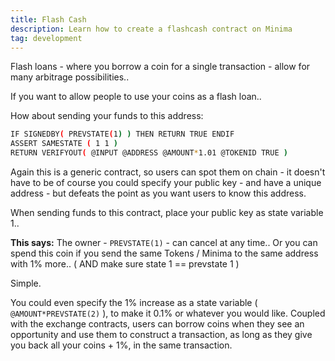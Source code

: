 ```yaml
---
title: Flash Cash
description: Learn how to create a flashcash contract on Minima
tag: development
---
```


Flash loans - where you borrow a coin for a single transaction - allow for many arbitrage possibilities..

If you want to allow people to use your coins as a flash loan..

How about sending your funds to this address:

```bash
IF SIGNEDBY( PREVSTATE(1) ) THEN RETURN TRUE ENDIF
ASSERT SAMESTATE ( 1 1 )
RETURN VERIFYOUT( @INPUT @ADDRESS @AMOUNT*1.01 @TOKENID TRUE )
```

Again this is a generic contract, so users can spot them on chain - it doesn&apos;t have to be of course you could specify your public key - and have a unique address - but defeats the point as you want users to know this address.

When sending funds to this contract, place your public key as state variable 1..

**This says:**
The owner - `PREVSTATE(1)` - can cancel at any time..
Or you can spend this coin if you send the same Tokens / Minima to the same address with 1% more.. ( AND make sure state 1 == prevstate 1 )

Simple.

You could even specify the 1% increase as a state variable ( `@AMOUNT*PREVSTATE(2)` ), to make it 0.1% or whatever you would like. Coupled with the exchange contracts, users can borrow coins when they see an opportunity and use them to construct a transaction, as long as they give you back all your coins + 1%, in the same transaction.
